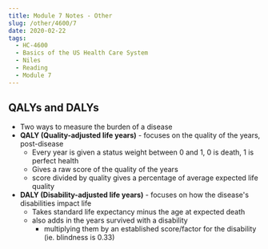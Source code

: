 ```yaml
---
title: Module 7 Notes - Other
slug: /other/4600/7
date: 2020-02-22
tags:
  - HC-4600
  - Basics of the US Health Care System
  - Niles
  - Reading
  - Module 7
---
```

## QALYs and DALYs
* Two ways to measure the burden of a disease
* **QALY (Quality-adjusted life years)** - focuses on the quality of the years, post-disease
    * Every year is given a status weight between 0 and 1, 0 is death, 1 is perfect health
    * Gives a raw score of the quality of the years
    * score divided by quality gives a percentage of average expected life quality
* **DALY (Disability-adjusted life years)** - focuses on how the disease's disabilities impact life
    * Takes standard life expectancy minus the age at expected death
    * also adds in the years survived with a disability
        * multiplying them by an established score/factor for the disability (ie. blindness is 0.33)
